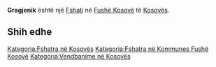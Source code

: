 {{Fshat në Kosovës
 | Emri                = Gragjenik
 | EmriAlt                = Gardhenik,Gardhesh,Gardheshi,Gradenik,Gragjenik,Gragjeniku,Građenik,Грађеник
 | Emri (Rasa dhanore) = 
 | Figura              = 
 | Shteti              = Kosovës
 | Komuna              = Fushë Kosovë
 | Kodi postar         = 
 | Sipërfaqja          = 

 | Popullsia           = 

 | Regj. i popullsisë  = 
 | Dend. e popullsisë  = 
 | Faqja zyrtare       = 
 <!--- Koordinatat ----> 
 | Gjerësia            = 42.69583
 | Gjatësia            = 21.49694
 | Lartësia            = 
}}
'''Gragjenik''' është një [[Fshati]] në [[Fushë Kosovë]] të [[Kosovës]].

<!-- == Gjeografia == -->
<!-- == Historia == -->
<!-- == Demografia == -->
== Shih edhe ==
{{Komuna Fushë Kosovë}}
{{Kosovo-Administrata-Cung}}

[[Kategoria:Fshatra në Kosovës]]
[[Kategoria:Fshatra në Kommunes Fushë Kosovë]]
[[Kategoria:Vendbanime në Kosovës]]